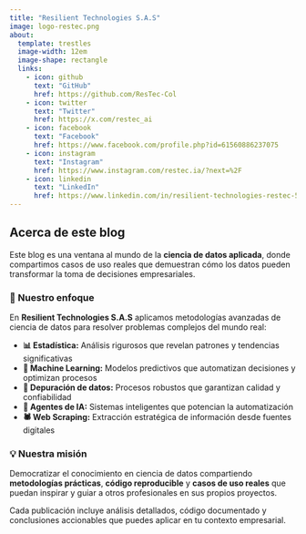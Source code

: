 ```yaml
---
title: "Resilient Technologies S.A.S"
image: logo-restec.png
about:
  template: trestles
  image-width: 12em
  image-shape: rectangle
  links:
    - icon: github
      text: "GitHub"
      href: https://github.com/ResTec-Col
    - icon: twitter
      text: "Twitter"
      href: https://x.com/restec_ai
    - icon: facebook
      text: "Facebook"
      href: https://www.facebook.com/profile.php?id=61560886237075
    - icon: instagram
      text: "Instagram"  
      href: https://www.instagram.com/restec.ia/?next=%2F
    - icon: linkedin
      text: "LinkedIn"
      href: https://www.linkedin.com/in/resilient-technologies-restec-52a222322/
---
```


## Acerca de este blog

Este blog es una ventana al mundo de la **ciencia de datos aplicada**, donde compartimos casos de uso reales que demuestran cómo los datos pueden transformar la toma de decisiones empresariales.

### 🎯 Nuestro enfoque

En **Resilient Technologies S.A.S** aplicamos metodologías avanzadas de ciencia de datos para resolver problemas complejos del mundo real:

- **📊 Estadística:** Análisis rigurosos que revelan patrones y tendencias significativas
- **🤖 Machine Learning:** Modelos predictivos que automatizan decisiones y optimizan procesos  
- **🧹 Depuración de datos:** Procesos robustos que garantizan calidad y confiabilidad
- **🧠 Agentes de IA:** Sistemas inteligentes que potencian la automatización
- **🕷️ Web Scraping:** Extracción estratégica de información desde fuentes digitales

### 💡 Nuestra misión

Democratizar el conocimiento en ciencia de datos compartiendo **metodologías prácticas**, **código reproducible** y **casos de uso reales** que puedan inspirar y guiar a otros profesionales en sus propios proyectos.

Cada publicación incluye análisis detallados, código documentado y conclusiones accionables que puedes aplicar en tu contexto empresarial.
